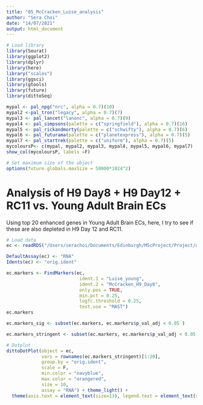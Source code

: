```yaml
---
title: "05_McCracken_Luise_analysis"
author: "Sera Choi"
date: "14/07/2021"
output: html_document
---
```


```r
# Load library
library(Seurat)
library(ggplot2)
library(dplyr)
library(here)
library("scales")
library(ggsci)
library(gtools)
library(future)
library(dittoSeq)

mypal <- pal_npg("nrc", alpha = 0.7)(10)
mypal2 <-pal_tron("legacy", alpha = 0.7)(7)
mypal3 <- pal_lancet("lanonc", alpha = 0.7)(9)
mypal4 <- pal_simpsons(palette = c("springfield"), alpha = 0.7)(16)
mypal5 <- pal_rickandmorty(palette = c("schwifty"), alpha = 0.7)(6)
mypal6 <- pal_futurama(palette = c("planetexpress"), alpha = 0.7)(5)
mypal7 <- pal_startrek(palette = c("uniform"), alpha = 0.7)(5)
mycoloursP<- c(mypal, mypal2, mypal3, mypal4, mypal5, mypal6, mypal7)
show_col(mycoloursP, labels =F)

# Set maximum size of the object 
options(future.globals.maxSize = 50000*1024^2)
```


# Analysis of H9 Day8 + H9 Day12 + RC11 vs. Young Adult Brain ECs

Using top 20 enhanced genes in Young Adult Brain ECs, here, I try to see if these are also depleted in H9 Day 12 and RC11.

```r
# Load data
ec <- readRDS("/Users/serachoi/Documents/Edinburgh/MScProject/Project/data/processed/McCracken_Luise_integrated.RDS")

DefaultAssay(ec) <- "RNA"
Idents(ec) <- "orig.ident"

ec.markers <- FindMarkers(ec,
                           ident.1 = "Luise_young",
                           ident.2 = "McCracken_H9_Day8",
                           only.pos = TRUE, 
                           min.pct = 0.25, 
                           logfc.threshold = 0.25,
                           test.use = "MAST")
ec.markers

ec.markers_sig <- subset(ec.markers, ec.markers$p_val_adj < 0.05 )

ec.markers_stringent <- subset(ec.markers, ec.markers$p_val_adj < 0.05 & ec.markers$pct.1 > 0.25 & ec.markers$pct.2 < 0.25)

# Dotplot
dittoDotPlot(object = ec, 
             vars = rownames(ec.markers_stringent)[1:20], 
             group.by = "orig.ident", 
             scale = F,
             min.color = "navyblue",
             max.color = "orangered",
             size = 10,
             assay = "RNA") + theme_light() +
  theme(axis.text = element_text(size=13), legend.text = element_text(size = 12), axis.text.x = element_text(angle = 45, vjust = 0.5, hjust=0.4)) 
```










